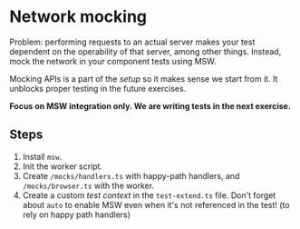 # Network mocking

Problem: performing requests to an actual server makes your test dependent on the operability of that server, among other things. Instead, mock the network in your component tests using MSW.

Mocking APIs is a part of the _setup_ so it makes sense we start from it. It unblocks proper testing in the future exercises.

**Focus on MSW integration only. We are writing tests in the next exercise.**

## Steps

1. Install `msw`.
1. Init the worker script.
1. Create `/mocks/handlers.ts` with happy-path handlers, and `/mocks/browser.ts` with the worker.
1. Create a custom _test context_ in the `test-extend.ts` file. Don't forget about `auto` to enable MSW even when it's not referenced in the test! (to rely on happy path handlers)
